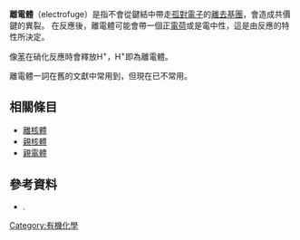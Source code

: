 '''離電體'''（electrofuge）是指不會從鍵結中帶走[[孤對電子|孤對電子]]的[[離去基團|離去基團]]，會造成共價鍵的異裂。
在反應後，離電體可能會帶一個正[[電荷|電荷]]或是電中性，這是由反應的特性所決定。

像[[苯|苯]]在硝化反應時會釋放H<sup>+</sup>，H<sup>+</sup>即為離電體。

離電體一詞在舊的文獻中常用到，但現在已不常用。

==相關條目==
*[[離核體|離核體]]
*[[親核體|親核體]]
*[[親電體|親電體]]

==參考資料==
{{refbegin}}
* {{Citation  | last =  | first =  | author-link =   | last2 =   Jirát| first2 =   Jiří| author2-link =   | title = IUPAC Gold Book definition of Electrofuge | date =   | location =  | year = 2009| doi = 10.1351/goldbook.E01965  | last1 =  Nič  | first1 =  Miloslav  | last3 =  Košata  | first3 =  Bedřich  | last4 =  Jenkins  | first4 =  Aubrey  | last5 =  McNaught  | first5 =  Alan }}.

[[Category:有機化學|Category:有機化學]]

{{Chem-stub}}